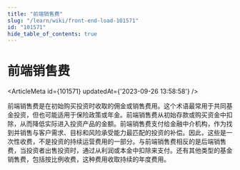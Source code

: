 ```yaml
---
title: "前端销售费"
slug: "/learn/wiki/front-end-load-101571"
id: "101571"
hide_table_of_contents: true
---
```



# 前端销售费

<ArticleMeta id={101571} updatedAt={'2023-09-26 13:58:58'} />
<div className='border-solid border-b border-t-0 my-4 border-[var(--ifm-color-gray-300)]' />

前端销售费是在初始购买投资时收取的佣金或销售费用。这个术语最常用于共同基金投资，但也可能适用于保险政策或年金。前端销售费从初始存款或购买资金中扣除，从而降低实际进入投资产品的金额。前端销售费支付给金融中介机构，作为找到并销售与客户需求、目标和风险承受能力最匹配的投资的补偿。因此，这些是一次性收费，不是投资的持续运营费用的一部分。与前端销售费相反的是后端销售费，当投资者出售投资时，通过从利润或本金中扣除来支付。还有其他类型的基金销售费，包括按比例收费，这种费用收取持续的年度费用。
